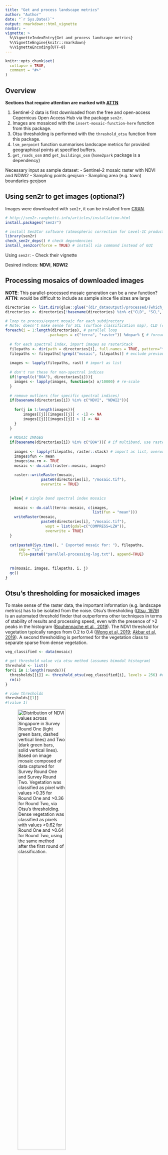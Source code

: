 ```yaml
---
title: "Get and process landscape metrics"
author: "Author"
date: "`r Sys.Date()`"
output: rmarkdown::html_vignette
navbar: ~
vignette: >
  %\VignetteIndexEntry{Get and process landscape metrics}
  %\VignetteEngine{knitr::rmarkdown}
  %\VignetteEncoding{UTF-8}
---
```


```r
knitr::opts_chunk$set(
  collapse = TRUE,
  comment = "#>"
)
```

## Overview
**Sections that require attention are marked with <u>ATTN</u>**

1. Sentinel-2 data is first downloaded from the free and open-access Copernicus Open Access Hub via the package `sen2r`.
2. Images are mosaiced with the `insert-mosaic-function-here` function from this package.
3. Otsu thresholding is performed with the `threshold_otsu` function from this package.
4. `lsm_perpoint` function summarises landscape metrics for provided geographical points at specified buffers.
5. `get_roads_osm` and `get_buildings_osm` (`home2park` package is a dependency)

Necessary input as sample dataset:
- Sentinel-2 mosaic raster with NDVI and NDWI2
- Sampling points geojson
- Sampling area (e.g. town) boundaries geojson

## Using sen2r to get images (optional?)

Images were downloaded with `sen2r`, it can be installed from [CRAN](https://cran.r-project.org/package=sen2r).

```r
# http://sen2r.ranghetti.info/articles/installation.html
install.packages("sen2r")

# install Sen2Cor software (atmospheric correction for Level-1C products)
library(sen2r)
check_sen2r_deps() # check dependencies
install_sen2cor(force = TRUE) # install via command instead of GUI
```

Using `sen2r`:
- Check their vignette

Desired indices: **NDVI**, **NDWI2**

## Processing mosaics of downloaded images

**NOTE**: This parallel-processed mosaic generation can be a new function? 
**ATTN**: would be difficult to include as sample since file sizes are large

```r
directories <- list.dirs(glue::glue("{dir_dataoutput}/processed/{which_round}"), recursive = FALSE)
directories <- directories[!basename(directories) %in% c("CLD", "SCL", "RGB432B")] # rm directories not to be mosaiced

# loop to process/export mosaic for each subdirectory
# Note: doesn't make sense for SCL (surface classification map), CLD (cloud mask) & RGB432B (RGB, clouds are white not NA) 
foreach(i = 1:length(directories), # parallel loop
                   .packages = c("terra", "raster")) %dopar% { # foreach loops
  
  # for each spectral index, import images as rasterStack
  filepaths <- dir(path = directories[i], full.names = TRUE, pattern="*.tif$")
  filepaths <- filepaths[!grepl("mosaic", filepaths)] # exclude previously generated/processed mosaics
  
  images <- lapply(filepaths, rast) # import as list
  
  # don't run these for non-spectral indices
  if(!grepl(c("BOA"), directories[i])){
    images <- lapply(images, function(x) x/10000) # re-scale
  }
  
  # remove outliers (for specific spectral indices)
  if(basename(directories[i]) %in% c("NDVI", "NDWI2")){
    
    for(j in 1:length(images)){
        images[[j]][images[[j]] < -1] <- NA
        images[[j]][images[[j]] > 1] <- NA
    }
  }
  
  # MOSAIC IMAGES
  if(basename(directories[i]) %in% c("BOA")){ # if multiband, use raster::mosaic (weird error if use terra::mosaic)
    
    images <- lapply(filepaths, raster::stack) # import as list, overwrite var
    images$fun <- mean
    images$na.rm <- TRUE
    mosaic <- do.call(raster::mosaic, images)
    
    raster::writeRaster(mosaic, 
                paste0(directories[i], "/mosaic.tif"),
                overwrite = TRUE)
    
    
  }else{ # single band spectral index mosaics
  
    mosaic <- do.call(terra::mosaic, c(images, 
                                       list(fun = "mean"))) 
    writeRaster(mosaic, 
                paste0(directories[i], "/mosaic.tif"),
                  wopt = list(gdal=c("COMPRESS=LZW")),
                  overwrite = TRUE)
  }
  
  cat(paste0(Sys.time(), " Exported mosaic for: "), filepaths, 
      sep = "\n", 
      file=paste0("parallel-processing-log.txt"), append=TRUE)
  
  
  rm(mosaic, images, filepaths, i, j)
  gc()
}
```

## Otsu's thresholding for mosaicked images

To make sense of the raster data, the important information (e.g. landscape metrics) has to be isolated from the noise. Otsu's thresholding ([Otsu, 1979](https://cw.fel.cvut.cz/wiki/_media/courses/a6m33bio/otsu.pdf)) is an automated threshold finder that outperforms other techniques in terms of stability of results and processing speed, even with the presence of >2 peaks in the histogram ([Bouhennache et al., 2019](https://www.tandfonline.com/doi/abs/10.1080/10106049.2018.1497094)). The NDVI threshold for vegetation typically ranges from 0.2 to 0.4 ([Wong et al, 2019](https://link.springer.com/article/10.1186/s40562-019-0132-4); [Akbar et al, 2019](https://www.mdpi.com/2072-4292/11/2/105)). A second thresholding is performed for the vegetation class to separate sparse from dense vegetation.

```r
veg_classified <- data(mosaic)

# get threshold value via otsu method (assumes bimodal histogram)
threshold <- list()
for(i in 1:length(rounds)){
  thresholds[[i]] <- threshold_otsu(veg_classified[i], levels = 256) #default levels = 256 for 8-bit images
  rm(i)
}

# view thresholds
thresholds[[1]]
#[value 1]
```

![**Distribution of NDVI values across Singapore in Survey Round One (light green bars, dashed vertical lines) and Two (dark green bars, solid vertical lines).** Based on image mosaic composed of data captured for Survey Round One and Survey Round Two. Vegetation was classified as pixel with values >0.35 for Round One and >0.36 for Round Two, via Otsu's thresholding. Dense vegetation was classified as pixels with values >0.62 for Round One and >0.64 for Round Two, using the same method after the first round of classification.](./images/otsu-sample-plot.png){#id .class width=60% height=60%}

## Summarising mosaic landscape metrics within buffer distance of a point

To build a model with point survey data, landscape metrics have to be isolated from a buffer distance around fauna sampling points. The `lsm_perpoint` function accepts a geographical input of sampling points and extracts surrounding landscape metrics from the processed mosaic into an output dataframe. Mosaicked rasters should be processed to classify respective land cover types as discrete values (e.g. vegetation classes may be classified `0` for non-vegetation; `1` for sparse; `2` for dense).

```r
points <- data(survey-points)
veg_classified <- data(mosaic)

circles <- lsm_perpoint(raster = veg_classified, points = points, 
                        buffer_sizes = c(50, 100, 126, 200, 400, 600, 800, 1000),
                        class_names = c("vegSparse", "vegDense"),
                        class_values = c(1, 2),
                        landscape_name = "veg",
                        level = c("class", "landscape")) 
```

## Retrieving OSM data on urban metrics

Urban landscape elements are retrieved from the freely-available OpenStreetMap (OSM) database. In the Sentinel-2 images, buildings would be represented by their building footprint as opposed to three-dimensional structures. The number of above-ground levels from OSM can act as a proxy for building height, especially in the residential buildings of Singapore where the floor-to-floor height is standardised, and complements the two-dimensional footprint. (Building height data may also be supplied by government databases if available (e.g. [HDB Property Information from data.gov.sg](https://data.gov.sg/dataset/hdb-property-information)), otherwise OSM can be a great "universal" source.)     

In this example, the building polygons and road lines are extracted from a set geographical boundary with the functions `get_buildings_osm` and `get_roads_osm`. `home2park`, a GitHub package, and `osmextract` are required dependencies for these functions and this package. Building `levels` was derived from `building:levels`; values were set to `1` if the extracted value was empty or `NA`, and set to `NA` if ≤ 0 (i.e. underground); values were then rounded up to the nearest whole number. 

```r
osm_boundaries <- data(boundaries) %>% 
  # st_union() %>% # merge all subzones
  st_as_sf() %>%
  st_make_valid()

# get_roads_osm is not in home2park package. Need to load dependency libraries

foreach(i = seq_along(params$osm_download_dates), 
                   .packages = c("home2park",
                                 "tidyverse", "sf", "osmextract")) %dopar% { 
  
  # buildings                   
  get_buildings_osm(osm_boundaries, 
                    date = params$osm_download_dates[i],
                    dir_raw = params$osm_dir_rawdata,
                    filename = paste0(dir_dataoutput, "/landscape/osm/buildings_osm-polygons_", params$osm_download_dates[i], ".geojson"))
              
  # roads
  get_roads_osm(osm_boundaries, 
                date = params$osm_download_dates[i],
                dir_raw = params$osm_dir_rawdata,
                filename = paste0(dir_dataoutput, "/landscape/osm/roads_osm-lines_", params$osm_download_dates[i], ".geojson"))       
                     
  rm(i)                   
}
```

